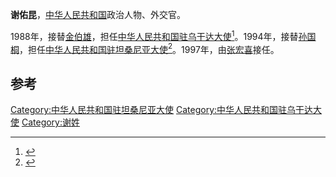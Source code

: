 '''谢佑昆'''，[[中华人民共和国|中华人民共和国]]政治人物、外交官。


1988年，接替[[金伯雄|金伯雄]]，担任[[中国驻乌干达大使列表|中华人民共和国驻乌干达大使]]<ref>{{cite web|author=中华人民共和国外交部|title=中国驻乌干达历任大使|url=http://www.mfa.gov.cn/chn/pds/ziliao/wjrw/2167/2170/t9215.htm|publisher=中华人民共和国外交部|accessdate=2012-03-09|archive-date=2012-08-04|archive-url=https://archive.is/20120804081549/http://www.mfa.gov.cn/chn/pds/ziliao/wjrw/2167/2170/t9215.htm|dead-url=no}}</ref>。1994年，接替[[孙国桐|孙国桐]]，担任[[中国驻坦桑尼亚大使列表|中华人民共和国驻坦桑尼亚大使]]<ref>{{cite web|author=中华人民共和国外交部|title=中国驻坦桑尼亚历任大使|url=http://www.mfa.gov.cn/chn/pds/ziliao/wjrw/2167/2170/t9214.htm|publisher=中华人民共和国外交部|accessdate=2012-03-03}}</ref>。1997年，由[[张宏喜|张宏喜]]接任。

== 参考 ==
{{reflist}}
{{start box}}
{{s-dip}}
{{succession box|[[金伯雄|金伯雄]]|[[徐英杰|徐英杰]]|[[中国驻乌干达大使列表|中华人民共和国驻乌干达大使]]|1988年5月-1992年2月}}
{{succession box|[[孙国桐|孙国桐]]|[[张宏喜|张宏喜]]|[[中国驻坦桑尼亚大使列表|中华人民共和国驻坦桑尼亚大使]]|1994年1月-1997年7月}}
{{end box}}
{{中国政治人物小作品}}

[[Category:中华人民共和国驻坦桑尼亚大使|Category:中华人民共和国驻坦桑尼亚大使]]
[[Category:中华人民共和国驻乌干达大使|Category:中华人民共和国驻乌干达大使]]
[[Category:谢姓|Category:谢姓]]